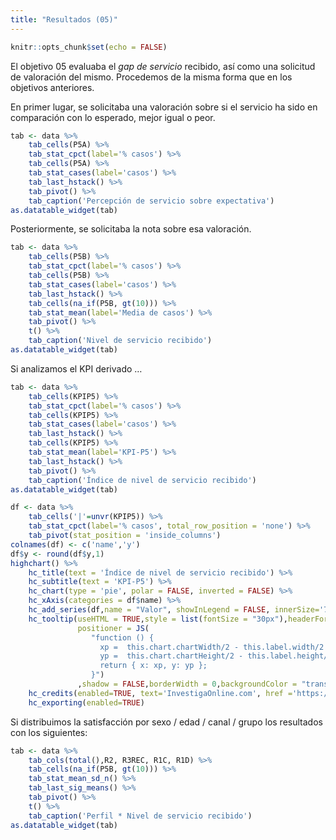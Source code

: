 ```yaml
---
title: "Resultados (05)"
---
```


```r
knitr::opts_chunk$set(echo = FALSE)
```

El objetivo 05 evaluaba el _gap de servicio_ recibido, así como una solicitud de valoración del mismo. Procedemos de la misma forma que en los objetivos anteriores.

En primer lugar, se solicitaba una valoración sobre si el servicio ha sido en comparación con lo esperado, mejor igual o peor.

```r

tab <- data %>%
	tab_cells(P5A) %>%
	tab_stat_cpct(label='% casos') %>%
    tab_cells(P5A) %>%
    tab_stat_cases(label='casos') %>%
    tab_last_hstack() %>%
    tab_pivot() %>%
    tab_caption('Percepción de servicio sobre expectativa')
as.datatable_widget(tab)
```

Posteriormente, se solicitaba la nota sobre esa valoración.

```r
tab <- data %>%
	tab_cells(P5B) %>%
	tab_stat_cpct(label='% casos') %>%
    tab_cells(P5B) %>%
    tab_stat_cases(label='casos') %>%
    tab_last_hstack() %>%
    tab_cells(na_if(P5B, gt(10))) %>%
    tab_stat_mean(label='Media de casos') %>%
    tab_pivot() %>%
    t() %>%
    tab_caption('Nivel de servicio recibido')
as.datatable_widget(tab)
```

Si analizamos el KPI derivado ...

```r
tab <- data %>%
	tab_cells(KPIP5) %>%
	tab_stat_cpct(label='% casos') %>%
    tab_cells(KPIP5) %>%
    tab_stat_cases(label='casos') %>%
    tab_last_hstack() %>%
    tab_cells(KPIP5) %>%
    tab_stat_mean(label='KPI-P5') %>%
    tab_last_hstack() %>%
	tab_pivot() %>%
    tab_caption('Índice de nivel de servicio recibido')
as.datatable_widget(tab)
```

```r
df <- data %>%
	tab_cells('|'=unvr(KPIP5)) %>%
	tab_stat_cpct(label='% casos', total_row_position = 'none') %>%
	tab_pivot(stat_position = 'inside_columns')
colnames(df) <- c('name','y')
df$y <- round(df$y,1)
highchart() %>%
    hc_title(text = 'Índice de nivel de servicio recibido') %>%
    hc_subtitle(text = 'KPI-P5') %>% 
    hc_chart(type = 'pie', polar = FALSE, inverted = FALSE) %>% 
    hc_xAxis(categories = df$name) %>%
    hc_add_series(df,name = "Valor", showInLegend = FALSE, innerSize='75%',dataLabels = list(format="{point.name}<br>({point.y}%)"))%>%
    hc_tooltip(useHTML = TRUE,style = list(fontSize = "30px"),headerFormat = "",pointFormat = paste("<br><div style='text-align: center;'>Índice <b><br>",round(mean(data$KPIP5, na.rm = TRUE), 1),"</div>"),
               positioner = JS(
                  "function () {
                    xp =  this.chart.chartWidth/2 - this.label.width/2
                    yp =  this.chart.chartHeight/2 - this.label.height/2
                    return { x: xp, y: yp };
                  }")
               ,shadow = FALSE,borderWidth = 0,backgroundColor = "transparent",hideDelay = 9999) %>%
    hc_credits(enabled=TRUE, text='InvestigaOnline.com', href ='https://www.investigaonline.com') %>%
    hc_exporting(enabled=TRUE)
```

Si distribuimos la satisfacción por sexo / edad / canal / grupo los resultados con los siguientes:

```r
tab <- data %>%
    tab_cols(total(),R2, R3REC, R1C, R1D) %>%
    tab_cells(na_if(P5B, gt(10))) %>%
    tab_stat_mean_sd_n() %>%
    tab_last_sig_means() %>%
	tab_pivot() %>%
    t() %>%
    tab_caption('Perfil * Nivel de servicio recibido')
as.datatable_widget(tab)
```
